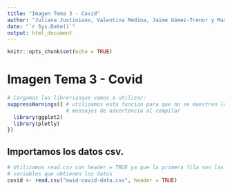 ```yaml
---
title: "Imagen Tema 3 - Covid"
author: "Juliana Justiniano, Valentina Medina, Jaime Gómez-Trenor y Mara Ferrús"
date: "`r Sys.Date()`"
output: html_document
---
```


```r
knitr::opts_chunk$set(echo = TRUE)
```

# Imagen Tema 3 - Covid

```r
# Cargamos las libreriasque vamos a utilizar:
suppressWarnings({ # utilizamos esta función para que no se muestren los 
                   # mensajes de advertencia al compilar
  library(ggplot2)
  library(plotly)
})
```

## Importamos los datos csv.

```r
# Utilizamos read.csv con header = TRUE ya que la primera fila son las
# variables que obtienen los datos
covid <- read.csv("owid-covid-data.csv", header = TRUE)

```
